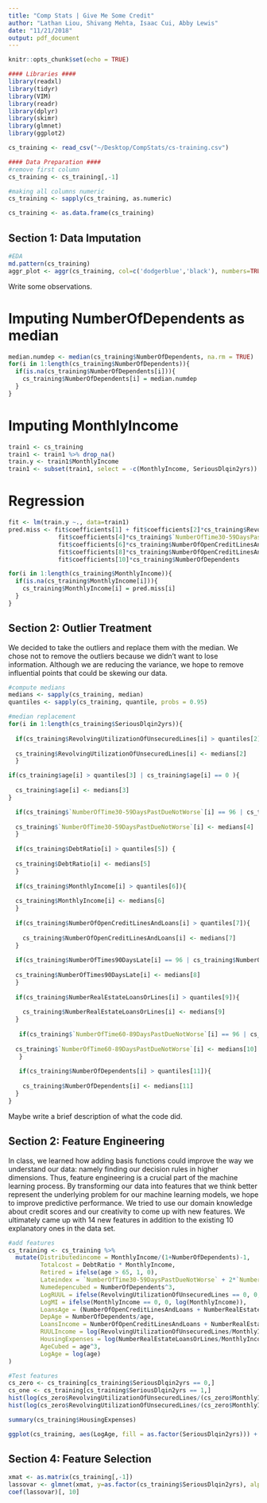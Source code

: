 ```yaml
---
title: "Comp Stats | Give Me Some Credit"
author: "Lathan Liou, Shivang Mehta, Isaac Cui, Abby Lewis"
date: "11/21/2018"
output: pdf_document
---
```


```r
knitr::opts_chunk$set(echo = TRUE)

#### Libraries ####
library(readxl)
library(tidyr)
library(VIM)
library(readr)
library(dplyr)
library(skimr)
library(glmnet)
library(ggplot2)

cs_training <- read_csv("~/Desktop/CompStats/cs-training.csv")

#### Data Preparation ####
#remove first column
cs_training <- cs_training[,-1]

#making all columns numeric
cs_training <- sapply(cs_training, as.numeric)

cs_training <- as.data.frame(cs_training)
```

## Section 1: Data Imputation 

```r
#EDA
md.pattern(cs_training)
aggr_plot <- aggr(cs_training, col=c('dodgerblue','black'), numbers=TRUE, sortVars=TRUE, labels=names(cs_training), cex.axis=.4, gap=0.5, ylab=c("Histogram of missing data","Pattern"))
```

Write some observations.

# Imputing NumberOfDependents as median

```r
median.numdep <- median(cs_training$NumberOfDependents, na.rm = TRUE)
for(i in 1:length(cs_training$NumberOfDependents)){
  if(is.na(cs_training$NumberOfDependents[i])){
    cs_training$NumberOfDependents[i] = median.numdep
  }
}
```

# Imputing MonthlyIncome

```r
train1 <- cs_training
train1 <- train1 %>% drop_na()
train.y <- train1$MonthlyIncome
train1 <- subset(train1, select = -c(MonthlyIncome, SeriousDlqin2yrs))
```

# Regression

```r
fit <- lm(train.y ~., data=train1)
pred.miss <- fit$coefficients[1] + fit$coefficients[2]*cs_training$RevolvingUtilizationOfUnsecuredLines + fit$coefficients[3]*cs_training$age +
              fit$coefficients[4]*cs_training$`NumberOfTime30-59DaysPastDueNotWorse` + fit$coefficients[5]*cs_training$DebtRatio +
              fit$coefficients[6]*cs_training$NumberOfOpenCreditLinesAndLoans + fit$coefficients[7]*cs_training$NumberOfTimes90DaysLate +
              fit$coefficients[8]*cs_training$NumberOfOpenCreditLinesAndLoans + fit$coefficients[9]*cs_training$`NumberOfTime60-89DaysPastDueNotWorse` +
              fit$coefficients[10]*cs_training$NumberOfDependents

for(i in 1:length(cs_training$MonthlyIncome)){
  if(is.na(cs_training$MonthlyIncome[i])){
    cs_training$MonthlyIncome[i] = pred.miss[i]
  }
}
```

## Section 2: Outlier Treatment
We decided to take the outliers and replace them with the median. We chose not to remove the outliers because we didn't want to lose information. Although we are reducing the variance, we hope to remove influential points that could be skewing our data.

```r
#compute medians
medians <- sapply(cs_training, median)
quantiles <- sapply(cs_training, quantile, probs = 0.95)

#median replacement
for(i in 1:length(cs_training$SeriousDlqin2yrs)){
  
  if(cs_training$RevolvingUtilizationOfUnsecuredLines[i] > quantiles[2]){
    
  cs_training$RevolvingUtilizationOfUnsecuredLines[i] <- medians[2]
  }

if(cs_training$age[i] > quantiles[3] | cs_training$age[i] == 0 ){
    
  cs_training$age[i] <- medians[3]
}

  if(cs_training$`NumberOfTime30-59DaysPastDueNotWorse`[i] == 96 | cs_training$`NumberOfTime30-59DaysPastDueNotWorse`[i] == 98){
    
  cs_training$`NumberOfTime30-59DaysPastDueNotWorse`[i] <- medians[4]
  }
  
  if(cs_training$DebtRatio[i] > quantiles[5]) {
    
  cs_training$DebtRatio[i] <- medians[5]
  }
  
  if(cs_training$MonthlyIncome[i] > quantiles[6]){
    
  cs_training$MonthlyIncome[i] <- medians[6]
  }
  
  if(cs_training$NumberOfOpenCreditLinesAndLoans[i] > quantiles[7]){
    
    cs_training$NumberOfOpenCreditLinesAndLoans[i] <- medians[7]
  }
  
  if(cs_training$NumberOfTimes90DaysLate[i] == 96 | cs_training$NumberOfTimes90DaysLate[i] == 98){
    
  cs_training$NumberOfTimes90DaysLate[i] <- medians[8]
  }
  
  if(cs_training$NumberRealEstateLoansOrLines[i] > quantiles[9]){
    
    cs_training$NumberRealEstateLoansOrLines[i] <- medians[9]
  }
  
   if(cs_training$`NumberOfTime60-89DaysPastDueNotWorse`[i] == 96 | cs_training$`NumberOfTime60-89DaysPastDueNotWorse`[i] == 98){
    
  cs_training$`NumberOfTime60-89DaysPastDueNotWorse`[i] <- medians[10]
   }
  
   if(cs_training$NumberOfDependents[i] > quantiles[11]){
    
    cs_training$NumberOfDependents[i] <- medians[11]
  }
}


```

Maybe write a brief description of what the code did.

## Section 2: Feature Engineering

In class, we learned how adding basis functions could improve the way we understand our data: namely finding our decision rules in higher dimensions. Thus, feature engineering is a crucial part of the machine learning process. By transforming our data into features that we think better represent the underlying problem for our machine learning models, we hope to improve predictive performance. We tried to use our domain knowledge about credit scores and our creativity to come up with new features. We ultimately came up with 14 new features in addition to the existing 10 explanatory ones in the data set. 

```r
#add features
cs_training <- cs_training %>%
  mutate(Distributedincome = MonthlyIncome/(1+NumberOfDependents)-1,
         Totalcost = DebtRatio * MonthlyIncome,
         Retired = ifelse(age > 65, 1, 0),
         Lateindex = `NumberOfTime30-59DaysPastDueNotWorse` + 2*`NumberOfTime60-89DaysPastDueNotWorse` + 3*NumberOfTimes90DaysLate,
         Numedepencubed = NumberOfDependents^3,
         LogRUUL = ifelse(RevolvingUtilizationOfUnsecuredLines == 0, 0, log(RevolvingUtilizationOfUnsecuredLines)),
         LogMI = ifelse(MonthlyIncome == 0, 0, log(MonthlyIncome)),
         LoansAge = (NumberOfOpenCreditLinesAndLoans + NumberRealEstateLoansOrLines)/age,
         DepAge = NumberOfDependents/age,
         LoansIncome = NumberOfOpenCreditLinesAndLoans + NumberRealEstateLoansOrLines,
         RUULIncome = log(RevolvingUtilizationOfUnsecuredLines/MonthlyIncome), #Housing Insolvency paper
         HousingExpenses = log(NumberRealEstateLoansOrLines/MonthlyIncome),
         AgeCubed = age^3,
         LogAge = log(age)
)
```

```r
#Test features
cs_zero <- cs_training[cs_training$SeriousDlqin2yrs == 0,]
cs_one <- cs_training[cs_training$SeriousDlqin2yrs == 1,]
hist(log(cs_zero$RevolvingUtilizationOfUnsecuredLines/(cs_zero$MonthlyIncome)), freq=FALSE)
hist(log(cs_zero$RevolvingUtilizationOfUnsecuredLines/(cs_zero$MonthlyIncome)), freq=FALSE)

summary(cs_training$HousingExpenses)

ggplot(cs_training, aes(LogAge, fill = as.factor(SeriousDlqin2yrs))) + geom_density(alpha = 0.2)
```

## Section 4: Feature Selection

```r
xmat <- as.matrix(cs_training[,-1])
lassovar <- glmnet(xmat, y=as.factor(cs_training$SeriousDlqin2yrs), alpha=1, family="binomial")
coef(lassovar)[, 10]
```

